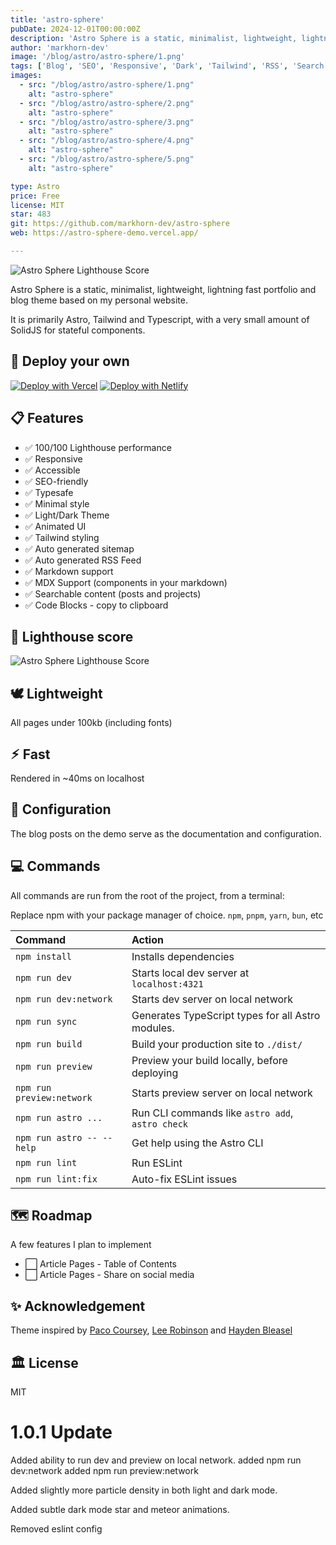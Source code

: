 ```yaml
---
title: 'astro-sphere'
pubDate: 2024-12-01T00:00:00Z
description: 'Astro Sphere is a static, minimalist, lightweight, lightning fast portfolio and blog. '
author: 'markhorn-dev'
image: '/blog/astro/astro-sphere/1.png'
tags: ['Blog', 'SEO', 'Responsive', 'Dark', 'Tailwind', 'RSS', 'Search']
images:
  - src: "/blog/astro/astro-sphere/1.png"
    alt: "astro-sphere"
  - src: "/blog/astro/astro-sphere/2.png"
    alt: "astro-sphere"
  - src: "/blog/astro/astro-sphere/3.png"
    alt: "astro-sphere"
  - src: "/blog/astro/astro-sphere/4.png"
    alt: "astro-sphere"
  - src: "/blog/astro/astro-sphere/5.png"
    alt: "astro-sphere"

type: Astro
price: Free
license: MIT
star: 483
git: https://github.com/markhorn-dev/astro-sphere
web: https://astro-sphere-demo.vercel.app/

---
```



![Astro Sphere Lighthouse Score](/blog/astro/astro-sphere/_astrosphere.jpg)

Astro Sphere is a static, minimalist, lightweight, lightning fast portfolio and blog theme based on my personal website.

It is primarily Astro, Tailwind and Typescript, with a very small amount of SolidJS for stateful components.

## 🚀 Deploy your own

[![Deploy with Vercel](/blog/astro/astro-sphere/_deploy_vercel.svg)](https://vercel.com/new/clone?repository-url=https://github.com/markhorn-dev/astro-sphere)  [![Deploy with Netlify](/blog/astro/astro-sphere/_deploy_netlify.svg)](https://app.netlify.com/start/deploy?repository=https://github.com/markhorn-dev/astro-sphere)

## 📋 Features

- ✅ 100/100 Lighthouse performance
- ✅ Responsive
- ✅ Accessible
- ✅ SEO-friendly
- ✅ Typesafe
- ✅ Minimal style
- ✅ Light/Dark Theme
- ✅ Animated UI
- ✅ Tailwind styling
- ✅ Auto generated sitemap
- ✅ Auto generated RSS Feed
- ✅ Markdown support
- ✅ MDX Support (components in your markdown)
- ✅ Searchable content (posts and projects)
- ✅ Code Blocks - copy to clipboard

## 💯 Lighthouse score
![Astro Sphere Lighthouse Score](/blog/astro/astro-sphere/_lighthouse.png)

## 🕊️ Lightweight
All pages under 100kb (including fonts)

## ⚡︎ Fast
Rendered in ~40ms on localhost

## 📄 Configuration

The blog posts on the demo serve as the documentation and configuration.

## 💻 Commands

All commands are run from the root of the project, from a terminal:

Replace npm with your package manager of choice. `npm`, `pnpm`, `yarn`, `bun`, etc

| Command                   | Action                                           |
| :------------------------ | :----------------------------------------------- |
| `npm install`             | Installs dependencies                            |
| `npm run dev`             | Starts local dev server at `localhost:4321`      |
| `npm run dev:network`     | Starts dev server on local network               |
| `npm run sync`            | Generates TypeScript types for all Astro modules.|
| `npm run build`           | Build your production site to `./dist/`          |
| `npm run preview`         | Preview your build locally, before deploying     |
| `npm run preview:network` | Starts preview server on local network           |
| `npm run astro ...`       | Run CLI commands like `astro add`, `astro check` |
| `npm run astro -- --help` | Get help using the Astro CLI                     |
| `npm run lint`            | Run ESLint                                       |
| `npm run lint:fix`        | Auto-fix ESLint issues                           |

## 🗺️ Roadmap

A few features I plan to implement
- ⬜ Article Pages - Table of Contents
- ⬜ Article Pages - Share on social media

## ✨ Acknowledgement

Theme inspired by [Paco Coursey](https://paco.me/), [Lee Robinson](https://leerob.io/) and [Hayden Bleasel](https://www.haydenbleasel.com/)


## 🏛️ License

MIT


# 1.0.1 Update

Added ability to run dev and preview on local network.
added npm run dev:network
added npm run preview:network

Added slightly more particle density in both light and dark mode.

Added subtle dark mode star and meteor animations.

Removed eslint config

